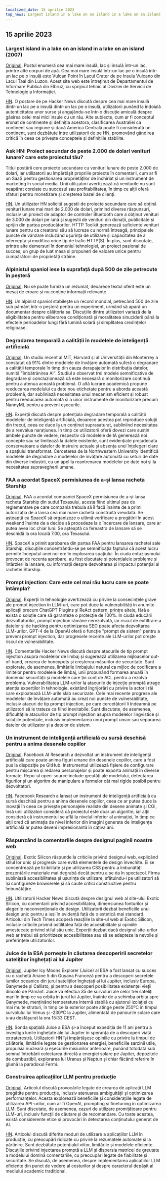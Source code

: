 ```yaml
---
localized_date: 15 aprilie 2023
top_news: Largest island in a lake on an island in a lake on an island (2007)
---
```




<CallToAction />

<Steps>

## 15 aprilie 2023

### Largest island in a lake on an island in a lake on an island (2007)

[Original](https://www.elbruz.org/special-projects/islands-and-lakes/).
Postul enumeră cea mai mare insulă, lac și insulă într-un lac, printre alte corpuri de apă. Cea mai mare insulă într-un lac pe o insulă într-un lac pe o insulă este Vulcan Point în Lacul Crater de pe Insula Vulcano din Lacul Taal din Luzon. Acest site web este întreținut de Departamentul de Informare Publică din Elbruz, cu sprijinul tehnic al Diviziei de Servicii de Tehnologie a Informației.

[HN](http://news.ycombinator.com/item?id=35567026).
O postare de pe Hacker News discută despre cea mai mare insulă dintr-un lac pe o insulă dintr-un lac pe o insulă, utilizatorii punând la îndoială autenticitatea unor surse și angajându-se într-o discuție amicală despre găsirea celei mai mici insule cu un râu. Alte subiecte, cum ar fi conceptul eronat de continente și definiția acestora, clasificarea Australiei ca continent sau regiune și dacă America Centrală poate fi considerată un continent, sunt dezbătute între utilizatorii de pe HN, promovând gândirea critică în ceea ce privește conceptele și definițiile stabilite.

### Ask HN: Proiect secundar de peste 2.000 de dolari venituri lunare? care este proiectul tău?

Titlul postării cere proiecte secundare cu venituri lunare de peste 2.000 de dolari, iar utilizatorii au împărtășit propriile proiecte în comentarii, cum ar fi un SaaS pentru gestionarea proprietăților de închiriat și un instrument de marketing în social media. Unii utilizatori avertizează că veniturile nu sunt neapărat corelate cu succesul sau profitabilitatea, în timp ce alții oferă sfaturi pentru monetizare și creșterea bazei de clienți.

[HN](http://news.ycombinator.com/item?id=35567822).
Un utilizator HN solicită sugestii de proiecte secundare care să obțină venituri lunare mai mari de 2.000 de dolari, primind diverse răspunsuri, inclusiv un proiect de adaptor de controler Bluetooth care a obținut venituri de 3.000 de dolari pe lună și sugestii de venituri din donații, publicitate și sprijin din partea producătorilor. HTTP Toolkit generează suficiente venituri lunare pentru ca creatorul său să lucreze cu normă întreagă, principalele puncte de vânzare incluzând ușurința de utilizare și capacitatea de a intercepta și modifica orice tip de trafic HTTP(S). În plus, sunt discutate, printre alte demersuri în domeniul tehnologiei, un proiect pasional de succes, un grup de luat masa și propuneri de valoare unice pentru cumpărătorii de proprietăți străine.

### Alpinistul spaniol iese la suprafață după 500 de zile petrecute în peșteră

[Original](https://www.cbc.ca/news/world/spain-cave-500-days-beatriz-flamini-1.6810428).
Nu se poate furniza un rezumat, deoarece textul oferit este un mesaj de eroare și nu conține informații relevante.

[HN](http://news.ycombinator.com/item?id=35571481).
Un alpinist spaniol stabilește un record mondial, petrecând 500 de zile sub pământ într-o peșteră pentru un experiment, urmând să apară un documentar despre călătoria sa. Discuțiile dintre utilizatori variază de la eligibilitatea pentru eliberarea condiționată și moralitatea sinuciderii până la efectele perioadelor lungi fără lumină solară și simplitatea credințelor religioase.

### Degradarea temporală a calității în modelele de inteligență artificială

[Original](https://www.nannyml.com/blog/91-of-ml-perfomance-degrade-in-time).
Un studiu recent al MIT, Harvard și al Universității din Monterrey a constatat că 91% dintre modelele de învățare automată suferă o degradare a calității temporale în timp din cauza derapajelor în distribuția datelor, numită "îmbătrânirea AI". Studiul a observat trei modele semnificative de degradare și concluzionează că este necesară o monitorizare continuă pentru a atenua această problemă. O altă lucrare academică propune reeducarea modelului cu date nou etichetate pentru a aborda această problemă, dar subliniază necesitatea unui mecanism eficient și robust pentru reeducarea automată și a unor instrumente de monitorizare precum NannyML pentru a preveni eșecurile.

[HN](http://news.ycombinator.com/item?id=35566145).
Experții discută despre potențiala degradare temporală a calității modelelor de inteligență artificială, deoarece acestea pot reproduce soluții din trecut, ceea ce duce la un conținut suprasaturat, subliniind necesitatea de a reevalua narațiunea. În timp ce utilizatorii oferă dovezi care susțin ambele puncte de vedere, respectiv că modelele de IA generează noi concepte sau se limitează la datele existente, sunt evidențiate prejudecata conservatoare a datelor de instruire actuale și absența unei înțelegeri clare a spațiului transformat. Cercetarea de la Northwestern University identifică modelele de degradare a modelelor de învățare automată cu seturi de date din diverse industrii, cu un apel la reantrenarea modelelor pe date noi și la necesitatea supravegherii umane.

### FAA a acordat SpaceX permisiunea de a-și lansa racheta Starship

[Original](https://arstechnica.com/science/2023/04/green-light-go-spacex-receives-a-launch-license-from-the-faa-for-starship/).
FAA a acordat companiei SpaceX permisiunea de a-și lansa racheta Starship din sudul Texasului, acesta fiind ultimul pas de reglementare pe care compania trebuia să îl facă înainte de a primi autorizația de a lansa cea mai mare rachetă construită vreodată. Se așteaptă ca SpaceX să organizeze o ultimă verificare a pregătirii în acest weekend înainte de a decide să procedeze la o încercare de lansare, care ar putea avea loc chiar luni. Se așteaptă ca fereastra de lansare să se deschidă la ora locală 7.00, ora Texasului.

[HN](http://news.ycombinator.com/item?id=35575298).
SpaceX a primit aprobarea din partea FAA pentru lansarea rachetei sale Starship, discuțiile concentrându-se pe semnificația faptului că acest lucru permite începutul unei noi ere în explorarea spațiului. În ciuda entuziasmului provocat de recenta aprobare, au fost discutate și potențialele probleme și întârzieri la lansare, cu informații despre dezvoltarea și impactul potențial al rachetei Starship.

### Prompt injection: Care este cel mai rău lucru care se poate întâmpla?

[Original](https://simonwillison.net/2023/Apr/14/worst-that-can-happen/).
Experții în tehnologie avertizează cu privire la consecințele grave ale prompt injection în LLM-uri, care pot duce la vulnerabilități în anumite aplicații precum ChatGPT Plugins și ReAct pattern, printre altele, fără a exista o soluție care să garanteze o protecție de 100%. În ciuda educării dezvoltatorilor, prompt injection rămâne nerezolvată, iar riscul de exfiltrare a datelor și de hacking pentru optimizarea SEO poate afecta dezvoltarea LLM-urilor. GPT-4 de la OpenAI oferă o funcție "prompt de sistem" pentru a preveni prompt injection, dar progresele recente ale LLM-urilor pot crește riscul de vulnerabilitate.

[HN](http://news.ycombinator.com/item?id=35572290).
Comentariile Hacker News discută despre atacurile de tip prompt injection asupra modelelor de limbaj și sugerează utilizarea mijloacelor out-of-band, crearea de honeypots și creșterea măsurilor de securitate. Sunt explorate, de asemenea, limitările limbajului natural ca mijloc de codificare a limitelor pentru modelele de limbaj, unii propunând formarea anuală în domeniul securității și modelele care țin cont de ACL pentru a rezolva problema. Vulnerabilitatea LLM-urilor la atacurile de injecție promptă atrage atenția experților în tehnologie, existând îngrijorări cu privire la actorii răi care exploatează LLM-urile slab securizate. Cele mai recente progrese ale modelelor de învățare automată au creat noi puncte de vulnerabilitate, inclusiv atacuri de tip prompt injection, pe care cercetătorii îi îndeamnă pe utilizatori să le trateze ca fiind inevitabile. Sunt discutate, de asemenea, dificultățile atacurilor de tip prompt injection asupra modelelor lingvistice și soluțiile potențiale, inclusiv implementarea unui prompt uman sau separarea datelor de utilizator și a datelor de sistem.

### Un instrument de inteligență artificială cu sursă deschisă pentru a anima desenele copiilor

[Original](https://github.com/facebookresearch/AnimatedDrawings).
Facebook AI Research a dezvoltat un instrument de inteligență artificială care poate anima figuri umane din desenele copiilor, care a fost pus la dispoziție pe GitHub. Instrumentul utilizează fișiere de configurare pentru mișcarea și redarea personajelor și poate exporta animații în diverse formate. Repo-ul open-source include greutăți ale modelului, detectarea figurilor și un algoritm de manipulare a formelor cât mai rigide posibil pentru dezvoltatori.

[HN](http://news.ycombinator.com/item?id=35565681).
Facebook Research a lansat un instrument de inteligență artificială cu sursă deschisă pentru a anima desenele copiilor, ceea ce ar putea duce la inovații în ceea ce privește personajele realiste din desene animate și CGI, însă unii utilizatori consideră că proiectul este doar un algoritm, iar alții consideră că instrumentul se află la nivelul inferior al animației, în timp ce alții cred că animația de nivel inferior din imagini generate de inteligența artificială ar putea deveni impresionantă în câțiva ani.

### Răspunzând la comentariile despre designul paginii noastre web

[Original](https://research.exoticsilicon.com/articles/replying_to_comments).
Exotic Silicon răspunde la criticile privind designul web, explicând stilul lor unic și progresiv care evită elementele de design învechite. Ei se concentrează pe lizibilitate și pe utilizarea CSS pentru a îmbunătăți prezentările materiale mai degrabă decât pentru a se da în spectacol. Firma subliniază accesibilitatea și ușurința de utilizare, sfătuindu-i pe utilizatori să își configureze browserele și să caute critici constructive pentru îmbunătățire.

[HN](http://news.ycombinator.com/item?id=35567285).
Utilizatorii Hacker News discută despre designul web al site-ului Exotic Silicon, cu comentarii privind accesibilitatea, dimensiunea fonturilor și alegerile neconvenționale de design. Utilizatorii dezbat beneficiile unui design unic pentru a ieși în evidență față de o estetică mai standard. Articolul din Tech Times acoperă reacțiile la site-ul web al Exotic Silicon, inclusiv criticile privind ostilitatea față de accesibilitate și opiniile amestecate privind stilul său unic. Experții dezbat dacă designul site-urilor web ar trebui să prioritizeze accesibilitatea sau să se adapteze la nevoile și preferințele utilizatorilor.

### Juice de la ESA pornește în căutarea descoperirii secretelor sateliților înghețați ai lui Jupiter

[Original](https://www.esa.int/Science_Exploration/Space_Science/Juice/ESA_s_Juice_lifts_off_on_quest_to_discover_secrets_of_Jupiter_s_icy_moons).
Jupiter Icy Moons Explorer (Juice) al ESA a fost lansat cu succes cu o rachetă Ariane 5 din Guyana Franceză pentru a descoperi secretele lumilor oceanice din jurul sateliților înghețați ai lui Jupiter, inclusiv Europa, Ganymede și Callisto, și pentru a descoperi posibilitatea existenței vieții dincolo de Pământ. Juice va efectua 35 de survoluri ale celor trei sateliți mari în timp ce va orbita în jurul lui Jupiter, înainte de a schimba orbita spre Ganymede, menținând temperatura internă stabilă cu ajutorul izolației cu mai multe straturi, în timp ce la exterior poate atinge peste 250ºC în timpul survolului lui Venus și -230ºC la Jupiter, alimentată de panourile solare care s-au desfășurat la ora 15:33 CEST.

[HN](http://news.ycombinator.com/item?id=35574177).
Sonda spațială Juice a ESA și-a început expediția de 11 ani pentru a investiga lunile înghețate ale lui Jupiter în speranța de a descoperi viață extraterestră. Utilizatorii HN își împărtășesc opiniile cu privire la timpul de călătorie, limitările legate de gestionarea energiei, beneficiile sarcinii utile, propulsia nucleară și eșecurile misiunilor anterioare, punând totodată sub semnul întrebării colectarea directă a energiei solare pe Jupiter, depozitele de combustibil, explorarea lui Uranus și Neptun și chiar făcând referire în glumă la paradoxul Fermi.

### Construirea aplicațiilor LLM pentru producție

[Original](https://huyenchip.com/2023/04/11/llm-engineering.html).
Articolul discută provocările legate de crearea de aplicații LLM pregătite pentru producție, inclusiv atenuarea ambiguității și optimizarea performanțelor. Acesta explorează beneficiile și considerațiile legate de utilizarea API-urilor, cum ar fi OpenAI, prompting și finetuning în optimizarea LLM. Sunt discutate, de asemenea, cazuri de utilizare promițătoare pentru LLM-uri, inclusiv funcții de căutare și de recomandare. Cu toate acestea, există considerente etice și provocări în detectarea conținutului generat de AI.

[HN](http://news.ycombinator.com/item?id=35565212).
Articolul discută diferite moduri de utilizare a aplicațiilor LLM în producție, cu preocupări ridicate cu privire la rezumatele automate și la părtinire. Sunt dezbătute potențialul viitor, limitările și modelele eficiente. Discuțiile privind injectarea promptă a LLM și dispersia matricei de greutate a modelului domină comentariile, cu preocupări legate de fiabilitate și securitate. Se discută, de asemenea, despre implementarea aplicațiilor LLM eficiente din punct de vedere al costurilor și despre caracterul depășit al mediului academic tradițional.

</Steps>
